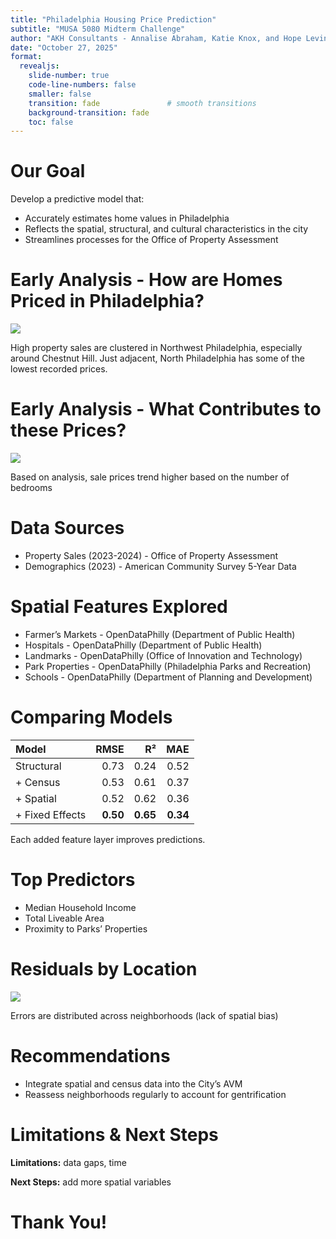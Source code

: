 ```yaml
---
title: "Philadelphia Housing Price Prediction"
subtitle: "MUSA 5080 Midterm Challenge"
author: "AKH Consultants - Annalise Abraham, Katie Knox, and Hope Levin"
date: "October 27, 2025"
format:
  revealjs:
    slide-number: true
    code-line-numbers: false
    smaller: false
    transition: fade               # smooth transitions
    background-transition: fade
    toc: false
---
```


# Our Goal
Develop a predictive model that:

-   Accurately estimates home values in Philadelphia
-   Reflects the spatial, structural, and cultural characteristics in the city
-   Streamlines processes for the Office of Property Assessment

# Early Analysis - How are Homes Priced in Philadelphia?
![](images/ResidentialPropertySales.png)
  
High property sales are clustered in Northwest Philadelphia, especially around Chestnut Hill. Just adjacent, North Philadelphia has some of the lowest recorded prices. 

# Early Analysis - What Contributes to these Prices?
![](images/Bedrooms.png)
  
Based on analysis, sale prices trend higher based on the number of bedrooms

# Data Sources
-   Property Sales (2023-2024) - Office of Property Assessment
-   Demographics (2023) - American Community Survey 5-Year Data

# Spatial Features Explored
-   Farmer's Markets - OpenDataPhilly (Department of Public Health)
-   Hospitals - OpenDataPhilly (Department of Public Health)
-   Landmarks - OpenDataPhilly (Office of Innovation and Technology)
-   Park Properties - OpenDataPhilly (Philadelphia Parks and Recreation)
-   Schools - OpenDataPhilly (Department of Planning and Development)

# Comparing Models
| Model | RMSE | R² | MAE |
|:--|--:|--:|--:|
| Structural | 0.73 | 0.24 | 0.52 |
| + Census | 0.53 | 0.61 | 0.37 |
| + Spatial | 0.52 | 0.62 | 0.36 |
| + Fixed Effects | **0.50** | **0.65** | **0.34** |

Each added feature layer improves predictions.

# Top Predictors
-   Median Household Income
-   Total Liveable Area
-   Proximity to Parks' Properties

# Residuals by Location
![](images/ResidualsAcross.png)
  
Errors are distributed across neighborhoods (lack of spatial bias) 

# Recommendations
-   Integrate spatial and census data into the City's AVM
-   Reassess neighborhoods regularly to account for gentrification

# Limitations & Next Steps
**Limitations:** data gaps, time

**Next Steps:** add more spatial variables

# Thank You!